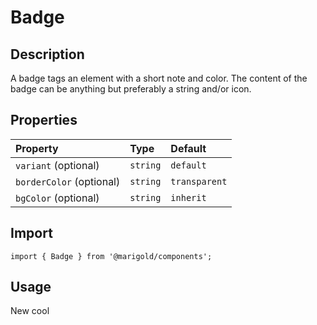 
<Meta title="Components/Badge" />

# Badge

## Description

A badge tags an element with a short note and color. The content of the badge can be anything but preferably a string and/or icon.

## Properties

| Property                 | Type     | Default       |
| :----------------------- | :------- | :------------ |
| `variant` (optional)     | `string` | `default`     |
| `borderColor` (optional) | `string` | `transparent` |
| `bgColor` (optional)     | `string` | `inherit`     |

## Import

```tsx
import { Badge } from '@marigold/components';
```

## Usage

<Canvas>
  <Story name="Colored Background">
    <Badge borderColor="black" bgColor="orange">
      <Text>New</Text>
    </Badge>
  </Story>
  <Story name="Outlined">
    <Badge borderColor="orange" className={useStyles({ display: 'flex' })}>
      <Check size={18} />
      cool
    </Badge>
  </Story>
</Canvas>
